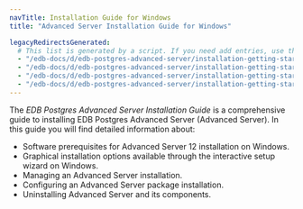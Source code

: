 ```yaml
---
navTitle: Installation Guide for Windows
title: "Advanced Server Installation Guide for Windows"

legacyRedirectsGenerated:
  # This list is generated by a script. If you need add entries, use the `legacyRedirects` key.
  - "/edb-docs/d/edb-postgres-advanced-server/installation-getting-started/installation-guide-for-windows/13/index.html"
  - "/edb-docs/d/edb-postgres-advanced-server/installation-getting-started/installation-guide-for-windows/13/conclusion.html"
  - "/edb-docs/d/edb-postgres-advanced-server/installation-getting-started/installation-guide-for-windows/13/introduction.html"
  - "/edb-docs/d/edb-postgres-advanced-server/installation-getting-started/installation-guide-for-windows/13/genindex.html"
---
```


The *EDB Postgres Advanced Server Installation Guide* is a comprehensive guide to installing EDB Postgres Advanced Server (Advanced Server). In this guide you will find detailed information about:

-   Software prerequisites for Advanced Server 12 installation on Windows.
-   Graphical installation options available through the interactive setup wizard on Windows.
-   Managing an Advanced Server installation.
-   Configuring an Advanced Server package installation.
-   Uninstalling Advanced Server and its components.
